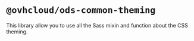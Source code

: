 # `@ovhcloud/ods-common-theming`

This library allow you to use all the Sass mixin and function about the CSS theming.
